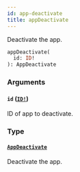 ```yaml
---
id: app-deactivate
title: appDeactivate
---
```


Deactivate the app.

```graphql
appDeactivate(
  id: ID!
): AppDeactivate

```

### Arguments

#### `id` ([`ID!`](/developer/api-reference/scalars/id.mdx))

ID of app to deactivate.

### Type

#### [`AppDeactivate`](/developer/api-reference/objects/app-deactivate.mdx)

Deactivate the app.
